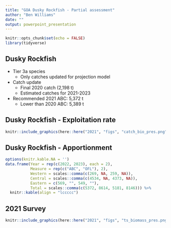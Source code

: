 ```yaml
---
title: "GOA Dusky Rockfish - Partial assessment"
author: "Ben Williams"
date: ""
output: powerpoint_presentation
---
```


```r
knitr::opts_chunk$set(echo = FALSE)
library(tidyverse)
```

## Dusky Rockfish

- Tier 3a species
  - Only catches updated for projection model
- Catch update
  - Final 2020 catch (2,198 t)
  - Estimated catches for 2021-2023
- Recommended 2021 ABC: 5,372 t
  - Lower than 2020 ABC: 5,389 t 


## Dusky Rockfish - Exploitation rate

```r

knitr::include_graphics(here::here("2021", "figs", "catch_bio_pres.png"))
```


## Dusky Rockfish - Apportionment


```r
options(knitr.kable.NA = '')
data.frame(Year = rep(c(2022, 2023), each = 2), 
           Measure = rep(c("ABC", "OFL"), 2),
           Western = scales::comma(c(269, NA, 259, NA)),
           Central = scales::comma(c(4534, NA, 4373, NA)),
           Eastern = c(569, "", 549, ""),
           Total = scales::comma(c(5372, 8614, 5181, 8146))) %>% 
  knitr::kable(align = "lccccc")

```

## 2021 Survey

```r

knitr::include_graphics(here::here("2021", "figs", "ts_biomass_pres.png"))
```
